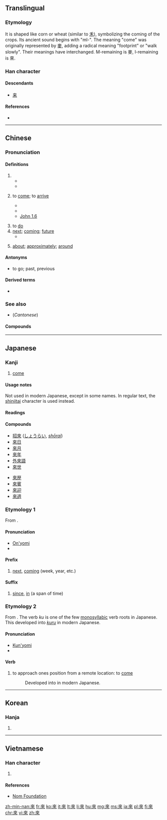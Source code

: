 {{also|来|徠}}
==Translingual==
{{stroke order|strokes=8}}
{{stroke order|type=animate}}

===Etymology===
It is shaped like corn or wheat (similar to [[禾]]), symbolizing the coming of the crops. Its ancient sound begins with "ml-".<!--citation needed; in which period of Chinese history did it have this pronunciation--> The meaning "come" was originally represented by [[麥]], adding a radical meaning "footprint" or "walk slowly". Their meanings have interchanged. M-remaining is 麥, l-remaining is 來.

===Han character===
{{Han char|rn=9|rad=人|as=06|sn=8|four=40908|canj=DOO|ids=⿻木从}}

====Descendants====
* [[来]]

====References====
* {{Han ref|kx=0101.160|dkj=00581|dj=0214.080|hdz=10141.080|uh=4F86|ud=20358|bh=A8D3|bd=43219}}

----

==Chinese==
{{zh-forms|s=来}}

===Pronunciation===
{{zh-pron
|m=lái
|c=loi4
|h=pfs=lòi/lôi
|mn=lâi
|w=3le
|mc=y
|oc=y
|ma=y
|cat=v
}}

====Definitions====
{{zh-hanzi}}

# {{non-gloss definition|used after a verb of motion to indicate movement toward the speaker}}
#* {{zh-usex|下來|to come down ( compare {{zh-l|下去|to go down}} )}}
#* {{zh-usex|進來|to come in}}
# {{context|Beginning Mandarin|lang=zh|sort=lai2}} to [[come]]; to [[arrive]]
#* {{zh-usex|我 一會-兒{r} 就 來。|I' ll come in a moment.}}
#* {{zh-usex|我 不 知道 它 是 從 哪裡 來 的。|I didn't know where it came from.}}
#* [http://wordproject.org/multi/bi_en_cn_py.htm John 1.6]
#*: {{zh-usex|有 一 個 人，是 從 神 那裡 差 '''來''' 的，名 叫 約翰。|There was a man sent from God, whose name was John.}}
# to [[do]] {{non-gloss definition|(specific meaning depending on the context)}}
# [[next]]; [[coming]]; [[future]]
#* {{zh-usex|來 年|next year}}
# {{qualifier|after a number}} [[about]]; [[approximately]]; [[around]]

====Antonyms====
* {{zh-l|去}} to go; past, previous

====Derived terms====
* {{zh-l|來者不善，善者不來}}

===See also===
* (''Cantonese'') {{zh-l|嚟}}

====Compounds====
{{der5
|{{zh-l|來賓/来宾}}
|{{zh-l|來不得/来不得}}
|{{zh-l|來不及/来不及}}
|{{zh-l|來不來/来不来}}
|{{zh-l|來潮/来潮}}
|{{zh-l|來到/来到}}
|{{zh-l|來得/来得}}
|{{zh-l|來得及/来得及}}
|{{zh-l|來復/来复}}
|{{zh-l|來復槍/来复枪}}
|{{zh-l|來回/来回}}
|{{zh-l|來回來去/来回来去}}
|{{zh-l|來回票/来回票}}
|{{zh-l|來火/来火}}
|{{zh-l|來火兒/来火儿}}
|{{zh-l|來件/来件}}
|{{zh-l|來講/来讲}}
|{{zh-l|來今/来今}}
|{{zh-l|來勁/来劲}}
|{{zh-l|來勁兒/来劲儿}}
|{{zh-l|來看/来看}}
|{{zh-l|來客/来客}}
|{{zh-l|來歷/来历}}
|{{zh-l|來料加工/来料加工}}
|{{zh-l|來臨/来临}}
|{{zh-l|來龍去脈/来龙去脉}}
|{{zh-l|來路/来路}}
|{{zh-l|來路貨/来路货}}
|{{zh-l|來年/来年}}
|{{zh-l|來人/来人}}
|{{zh-l|來日/来日}}
|{{zh-l|來日方長/来日方长}}
|{{zh-l|來神/来神}}
|{{zh-l|來神兒/来神儿}}
|{{zh-l|來生/来生}}
|{{zh-l|來使/来使}}
|{{zh-l|來世/来世}}
|{{zh-l|來示/来示}}
|{{zh-l|來勢/来势}}
|{{zh-l|來說/来说}}
|{{zh-l|來頭/来头}}
|{{zh-l|來頭兒/来头儿}}
|{{zh-l|來往/来往}}
|{{zh-l|來文/来文}}
|{{zh-l|來信/来信}}
|{{zh-l|來樣加工/来样加工}}
|{{zh-l|來意/来意}}
|{{zh-l|來由/来由}}
|{{zh-l|來源/来源}}
|{{zh-l|來朝/来朝}}
|{{zh-l|來者/来者}}
|{{zh-l|來者不拒/来者不拒}}
|{{zh-l|來著/来著}}
|{{zh-l|來之不易/来之不易}}
|{{zh-l|來自/来自}}
|{{zh-l|來蹤去跡/来踪去迹}}
}}

----

==Japanese==

===Kanji===
{{ja-kanji|grade=n|rs=木04|style=ky|shin=来}}

# [[come]]

====Usage notes====
Not used in modern Japanese, except in some names. In regular text, the [[shinjitai]] character {{l|ja|来}} is used instead.

====Readings====
{{ja-readings
|goon=[[らい]] (rai)
|kanon=[[らい]] (rai)
|kun=[[くる|く-る]] (ku-ru), [[きたる|きた-る]] / [[きたる|き-たる]] (kita-ru / ki-taru)
}}

====Compounds====
{{attention|ja|Compounds need substantial expansion.}}
{{der-top|Compounds}}
* [[招來]] ([[しょうらい]], ''[[shōrai]]'')
* [[來日]]
* [[來月]]
* [[來年]]
* [[外來語]]
* [[來世]]
{{der-mid}}
* [[來歴]]
* [[來賓]]
* [[來迎]]
* [[來週]]
{{der-bottom}}

===Etymology 1===
From {{etyl|zhx|ja|sort=らい}} {{m|zh|sc=Hani|來}}.

====Pronunciation====
* [[音読み|On'yomi]]
* {{IPA|lang=ja|/ra.i/|[ɽäi]}}

====Prefix====
{{ja-pos|らい|prefix}}

# [[next]], [[coming]] (week, year, etc.)
#: {{ja-usex|'''來'''年、'''來'''週|'''らい'''ねん、 '''らい'''しゅう|'''next''' year, '''next''' week}}
#: {{ja-usex|'''來'''週月曜日に会いましょう。|'''らい'''しゅう げつようび に あいましょう。|Let's meet Monday '''next'''. / Let's meet this '''coming''' Monday.}}

====Suffix====
{{ja-pos|らい|suffix}}

# [[since]], [[in]] (a span of time)
#: {{ja-usex|三年'''來'''あれを見ていない。|さん ねん '''らい''' あれ を みて いない。|I haven't seen that '''in''' three years / '''since''' three years ago.}}

===Etymology 2===
From {{etyl|ojp|ja|sort=く}}. The verb ''ku'' is one of the few [[monosyllabic]] verb roots in Japanese. This developed into [[来る|''kuru'']] in modern Japanese.

====Pronunciation====
* [[訓読み|Kun'yomi]]
* {{IPA|lang=ja|/ku/|[kɯᵝ]}}

====Verb====
{{ja-verb|く|type=3}}

# {{context|lang=ja|sort=く|obsolete}} to approach ones position from a remote location: to [[come]]
#: Developed into {{l|ja|来る|tr=[[くる]], ''[[kuru#Japanese|kuru]]''}} in modern Japanese.

----

==Korean==

===Hanja===
{{ko-hanja|hangeul=[[래]]>[[내]]|rv=rae>nae|mr=rae>nae|y=lay>nay}}

# {{defn|lang=ko|sort=人06}}

----

==Vietnamese==

===Han character===
{{vi-hantu|[[lai]], [[lay]], [[lơi]], [[ray]], [[rơi]], [[rời]]|rs=人06}}

# {{defn|lang=vi|sort=人06}}

====References====
* [http://nomfoundation.org/common/nom_details.php?codepoint=4f86 Nom Foundation]

[[zh-min-nan:來]]
[[fr:來]]
[[ko:來]]
[[it:來]]
[[lt:來]]
[[li:來]]
[[hu:來]]
[[mg:來]]
[[ms:來]]
[[ja:來]]
[[pl:來]]
[[fi:來]]
[[chr:來]]
[[vi:來]]
[[zh:來]]
